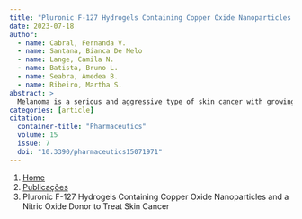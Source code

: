 ```yaml
---
title: "Pluronic F-127 Hydrogels Containing Copper Oxide Nanoparticles and a Nitric Oxide Donor to Treat Skin Cancer"
date: 2023-07-18
author:
  - name: Cabral, Fernanda V.
  - name: Santana, Bianca De Melo
  - name: Lange, Camila N.
  - name: Batista, Bruno L.
  - name: Seabra, Amedea B.
  - name: Ribeiro, Martha S.
abstract: > 
  Melanoma is a serious and aggressive type of skin cancer with growing incidence, and it is the leading cause of death among those affected by this disease. Although surgical resection has been employed as a first-line treatment for the early stages of the tumor, noninvasive topical treatments might represent an alternative option. However, they can be irritating to the skin and result in undesirable side effects. In this context, the potential of topical polymeric hydrogels has been investigated for biomedical applications to overcome current limitations. Due to their biocompatible properties, hydrogels have been considered ideal candidates to improve local therapy and promote wound repair. Moreover, drug combinations incorporated into the polymeric-based matrix have emerged as a promising approach to improve the efficacy of cancer therapy, making them suitable vehicles for drug delivery. In this work, we demonstrate the synthesis and characterization of Pluronic F-127 hydrogels (PL) containing the nitric oxide donor S-nitrosoglutathione (GSNO) and copper oxide nanoparticles (CuO NPs) against melanoma cells. Individually applied NO donor or metallic oxide nanoparticles have been widely explored against various types of cancer with encouraging results. This is the first report to assess the potential and possible underlying mechanisms of action of PL containing both NO donor and CuO NPs toward cancer cells. We found that PL + GSNO + CuO NPs significantly reduced cell viability and greatly increased the levels of reactive oxygen species. In addition, this novel platform had a huge impact on different organelles, thus triggering cell death by inducing nuclear changes, a loss of mitochondrial membrane potential, and lipid peroxidation. Thus, GSNO and CuO NPs incorporated into PL hydrogels might find important applications in the treatment of skin cancer.
categories: [article]
citation: 
  container-title: "Pharmaceutics"
  volume: 15
  issue: 7
  doi: "10.3390/pharmaceutics15071971"
---
```


```{=html}
<nav aria-label="breadcrumb">
  <ol class="breadcrumb">
    <li class="breadcrumb-item"><a href="../../index.html">Home</a></li>
    <li class="breadcrumb-item"><a href="../index.html">Publicações</a></li>
    <li class="breadcrumb-item active" aria-current="page">Pluronic F-127 Hydrogels Containing Copper Oxide Nanoparticles and a Nitric Oxide Donor to Treat Skin Cancer</li>
  </ol>
</nav>
```
